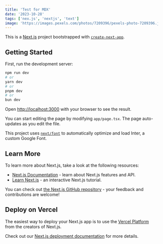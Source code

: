 ```yaml
---
title: 'Test for MDX'
date: '2023-10-28'
tags: ['nex.js', 'nextjs', 'text']
image: 'https://images.pexels.com/photos/7209396/pexels-photo-7209396.jpeg?auto=compress&cs=tinysrgb&w=1260&h=750&dpr=1'
---
```

This is a [Next.js](https://nextjs.org/) project bootstrapped with [`create-next-app`](https://github.com/vercel/next.js/tree/canary/packages/create-next-app).

## Getting Started
<Vido id="5qZCaK6s7Kw" />
First, run the development server:

```bash
npm run dev
# or
yarn dev
# or
pnpm dev
# or
bun dev
```

Open [http://localhost:3000](http://localhost:3000) with your browser to see the result.

You can start editing the page by modifying `app/page.tsx`. The page auto-updates as you edit the file.

This project uses [`next/font`](https://nextjs.org/docs/basic-features/font-optimization) to automatically optimize and load Inter, a custom Google Font.

## Learn More

To learn more about Next.js, take a look at the following resources:

- [Next.js Documentation](https://nextjs.org/docs) - learn about Next.js features and API.
- [Learn Next.js](https://nextjs.org/learn) - an interactive Next.js tutorial.

You can check out [the Next.js GitHub repository](https://github.com/vercel/next.js/) - your feedback and contributions are welcome!

## Deploy on Vercel

The easiest way to deploy your Next.js app is to use the [Vercel Platform](https://vercel.com/new?utm_medium=default-template&filter=next.js&utm_source=create-next-app&utm_campaign=create-next-app-readme) from the creators of Next.js.

Check out our [Next.js deployment documentation](https://nextjs.org/docs/deployment) for more details.


<CustomImage src="https://images.pexels.com/photos/7209396/pexels-photo-7209396.jpeg?auto=compress&cs=tinysrgb&w=1260&h=750&dpr=1"  alt='2sss' />
